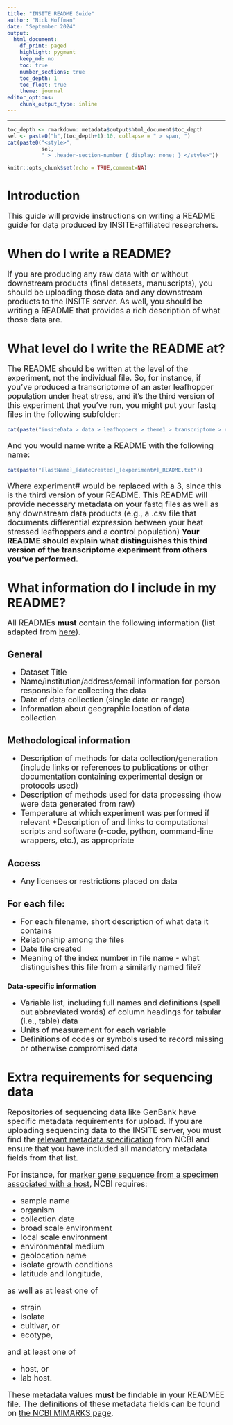 ```yaml
---
title: "INSITE README Guide"
author: "Nick Hoffman"
date: "September 2024"
output:
  html_document:
    df_print: paged
    highlight: pygment
    keep_md: no
    toc: true
    number_sections: true
    toc_depth: 1
    toc_float: true
    theme: journal
editor_options:
    chunk_output_type: inline
---
```


<style type="text/css">
h2, h3, h4, h5, h6 {
  counter-reset: section;
}
p {
  font-size:18px;
}

ul {
  font-size:18px;
}

li {
  font-size:18px;
}
table {
   padding: 0;border-collapse: collapse;
   layout: fixed;
   width: 90%; }
table tr {
   border-top: 1px solid #cccccc;
   background-color: white;
   margin: 0;
   padding: 0; }
table tr:nth-child(2n) {
   background-color: #f8f8f8; }
table tr th {
   font-weight: bold;
   border: 1px solid #cccccc;
   margin: 0;
   padding: 6px 13px; }
table tr td {
   border: 1px solid #cccccc;
   margin: 0;
   padding: 6px 13px; }
table tr th :first-child, table tr td :first-child {
   margin-top: 0; }
table tr th :last-child, table tr td :last-child {
   margin-bottom: 0; }
.html-widget {
    margin: auto;
}
</style>

---

```r
toc_depth <- rmarkdown::metadata$output$html_document$toc_depth
sel <- paste0("h",(toc_depth+1):10, collapse = " > span, ")
cat(paste0("<style>",
           sel, 
           " > .header-section-number { display: none; } </style>"))
```

```r
knitr::opts_chunk$set(echo = TRUE,comment=NA)
```

# Introduction

This guide will provide instructions on writing a README guide for data produced by INSITE-affiliated researchers.

# When do I write a README?

If you are producing any raw data with or without downstream products (final datasets, manuscripts), you should be uploading those data and any downstream products to the INSITE server. As well, you should be writing a README that provides a rich description of what those data are.

# What level do I write the README at?

The README should be written at the level of the experiment, not the individual file. So, for instance, if you've produced a transcriptome of an aster leafhopper population under heat stress, and it's the third version of this experiment that you've run, you might put your fastq files in the following subfolder:

```r
cat(paste("insiteData > data > leafhoppers > theme1 > transcriptome > exp3 "))

```

And you would name write a README with the following name:


```r
cat(paste("[lastName]_[dateCreated]_[experiment#]_README.txt"))

```

Where experiment# would be replaced with a 3, since this is the third version of your README. This README will provide necessary metadata on your fastq files as well as any downstream data products (e.g., a .csv file that documents differential expression between your heat stressed leafhoppers and a control population) <b>Your README should explain what distinguishes this third version of the transcriptome experiment from others you've performed. </b>

# What information do I include in my README?

All READMEs <b>must</b> contain the following information (list adapted from <a href="https://data.research.cornell.edu/data-management/sharing/readme/" target="_blank">here</a>).

## General
* Dataset Title
* Name/institution/address/email information for person responsible for collecting the data
* Date of data collection (single date or range)
* Information about geographic location of data collection

## Methodological information

* Description of methods for data collection/generation (include links or references to publications or other documentation containing experimental design or protocols used)
* Description of methods used for data processing (how were data generated from raw)
* Temperature at which experiment was performed if relevant
*Description of and links to computational scripts and software (r-code, python, command-line wrappers, etc.), as appropriate


## Access
* Any licenses or restrictions placed on data


## For each file:

* For each filename, short description of what data it contains
* Relationship among the files
* Date file created
* Meaning of the index number in file name - what distinguishes this file from a similarly named file?

### Data-specific information

* Variable list, including full names and definitions (spell out abbreviated words) of column headings for tabular (i.e., table) data
* Units of measurement for each variable
* Definitions of codes or symbols used to record missing or otherwise compromised data

# Extra requirements for sequencing data

Repositories of sequencing data like GenBank have specific metadata requirements for upload. If you are uploading sequencing data to the INSITE server, you must find the <a target="_blank" href="https://ncbi.nlm.nih.gov/biosample/docs/packages/">relevant metadata specification</a> from NCBI and ensure that you have included all mandatory metadata fields from that list.

For instance, for <a href="https://www.ncbi.nlm.nih.gov/biosample/docs/packages/MIMARKS.specimen.host-associated.5.0/" target="_blank">marker gene sequence from a specimen associated with a host</a>, NCBI requires:

* sample name
* organism
* collection date
* broad scale environment
* local scale environment
* environmental medium
* geolocation name
* isolate growth conditions
* latitude and longitude, 

as well as at least one of 

* strain
* isolate
* cultivar, or
* ecotype, 

and at least one of 

* host, or
* lab host.

These metadata values <b>must</b> be findable in your READMEE file. The definitions of these metadata fields can be found on <a href="https://ncbi.nlm.nih.gov/biosample/docs/packages/MIMARKS.specimen.host-associated.6.0/" target="_blank">the NCBI MIMARKS page</a>.
